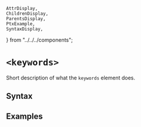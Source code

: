     AttrDisplay,
    ChildrenDisplay,
    ParentsDisplay,
    PtxExample,
    SyntaxDisplay,
} from "../../../components";

# `<keywords>`

Short description of what the `keywords` element does.

## Syntax

<SyntaxDisplay name="keywords" />

## Examples

    